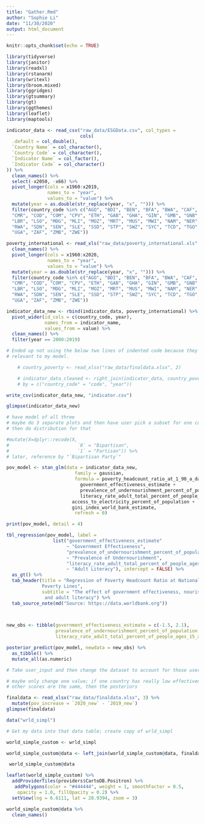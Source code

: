 ```yaml
---
title: "Gather.Rmd"
author: "Sophie Li"
date: "11/30/2020"
output: html_document
---
```


```r
knitr::opts_chunk$set(echo = TRUE)

library(tidyverse)
library(janitor)
library(readxl)
library(rstanarm)
library(writexl)
library(broom.mixed)
library(ggridges)
library(gtsummary)
library(gt)
library(ggthemes)
library(leaflet)
library(maptools)

```

```r

indicator_data <- read_csv("raw_data/ESGData.csv", col_types = 
                           cols(
  .default = col_double(),
  `Country Name` = col_character(),
  `Country Code` = col_character(),
  `Indicator Name` = col_factor(),
  `Indicator Code` = col_character()
)) %>%
  clean_names() %>%
  select(-x2050, -x66) %>%
  pivot_longer(cols = x1960:x2019,
               names_to = "year",
               values_to = "value") %>%
  mutate(year = as.double(str_replace(year, "x", ""))) %>%
  filter(country_code %in% c("AGO", "BDI", "BEN", "BFA", "BWA", "CAF", "CIV", 
  "CMR", "COD", "COM", "CPV", "ETH", "GAB", "GHA", "GIN", "GMB", "GNB", "KEN",
  "LBR", "LSO", "MDG", "MLI", "MOZ", "MRT", "MUS", "MWI", "NAM", "NER", "NGA",
  "RWA", "SDN", "SEN", "SLE", "SSD", "STP", "SWZ", "SYC", "TCD", "TGO", "TZA", 
  "UGA", "ZAF", "ZMB", "ZWE"))

poverty_international <- read_xls("raw_data/poverty_international.xls", 1) %>%
  clean_names() %>%
  pivot_longer(cols = x1960:x2020,
               names_to = "year",
               values_to = "value") %>%
  mutate(year = as.double(str_replace(year, "x", ""))) %>%
  filter(country_code %in% c("AGO", "BDI", "BEN", "BFA", "BWA", "CAF", "CIV", 
  "CMR", "COD", "COM", "CPV", "ETH", "GAB", "GHA", "GIN", "GMB", "GNB", "KEN",
  "LBR", "LSO", "MDG", "MLI", "MOZ", "MRT", "MUS", "MWI", "NAM", "NER", "NGA",
  "RWA", "SDN", "SEN", "SLE", "SSD", "STP", "SWZ", "SYC", "TCD", "TGO", "TZA", 
  "UGA", "ZAF", "ZMB", "ZWE"))

indicator_data_new <- rbind(indicator_data, poverty_international) %>%
  pivot_wider(id_cols = c(country_code, year), 
              names_from = indicator_name, 
              values_from = value) %>%
  clean_names() %>%
  filter(year == 2000:2019)

# Ended up not using the below two lines of indented code because they were not 
# relevant to my model.

    # country_poverty <- read_xlsx("raw_data/finaldata.xlsx", 2)

    # indicator_data_cleaned <- right_join(indicator_data, country_poverty, 
    # by = c("country_code" = "code", "year"))

write_csv(indicator_data_new, "indicator.csv")

``` 

```r

glimpse(indicator_data_new)


```


```r
# have model of all three
# maybe do 3 separate plots and then have user pick a subset for one column and
# then do distribution for that

#mutate(X=dplyr::recode(X, 
#                         `0` = "Bipartisan",
#                         `1` = "Partisan")) %>%
# later, reference by "`Bipartisan Party`"

pov_model <- stan_glm(data = indicator_data_new,
                         family = gaussian,
                         formula = poverty_headcount_ratio_at_1_90_a_day_2011_ppp_percent_of_population  ~ 
                           government_effectiveness_estimate +
                           prevalence_of_undernourishment_percent_of_population +
                           literacy_rate_adult_total_percent_of_people_ages_15_and_above +gdp_growth_annual_percent +
                        access_to_electricity_percent_of_population +
                        gini_index_world_bank_estimate,
                         refresh = 0) 

print(pov_model, detail = 4)
```

```r

tbl_regression(pov_model, label = 
                 list("government_effectiveness_estimate" 
                      ~ "Government Effectiveness",
                      "prevalence_of_undernourishment_percent_of_population" 
                      ~ "Prevalence of Undernourishment",
                      "literacy_rate_adult_total_percent_of_people_ages_15_and_above" 
                      ~ "Adult Literacy"), intercept = FALSE) %>%
  as_gt() %>%
  tab_header(title = "Regression of Poverty Headcount Ratio at National 
             Poverty Lines", 
             subtitle = "The effect of government effectiveness, nourishment, 
              and adult literacy") %>%
  tab_source_note(md("Source: https://data.worldbank.org"))

  
```

```r

new_obs <- tibble(government_effectiveness_estimate = c(-1.5, 2.1),
                  prevalence_of_undernourishment_percent_of_population = c(10, 10),
                  literacy_rate_adult_total_percent_of_people_ages_15_and_above = c(60, 60))

posterior_predict(pov_model, newdata = new_obs) %>%
  as_tibble() %>%
  mutate_all(as.numeric)

# Take user_input and then change the dataset to account for those user inputs.

# maybe only change one value; if one country has really low effectiveness score and another country has good score, but
# other scores are the same, then the posteriors

```

```r

finaldata <- read_xlsx("raw_data/finaldata.xlsx", 3) %>%
  mutate(pov_increase = `2020_new` - `2019_new`)
glimpse(finaldata)

```


```r

data("wrld_simpl")

# Get my data into that data table; create copy of wrld_simpl

world_simple_custom <- wrld_simpl

world_simple_custom@data <- left_join(world_simple_custom@data, finaldata, by = c("ISO3" = "code"))

 world_simple_custom@data

leaflet(world_simple_custom) %>%
  addProviderTiles(providers$CartoDB.Positron) %>%
   addPolygons(color = "#444444", weight = 1, smoothFactor = 0.5,
    opacity = 1.0, fillOpacity = 0.2) %>%
  setView(lng = 6.6111, lat = 20.9394, zoom = 3)

world_simple_custom@data %>%
  clean_names()

```

